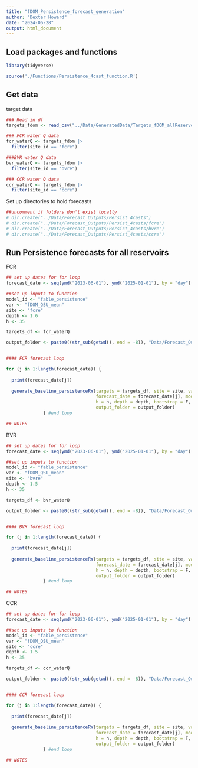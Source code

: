 ```yaml
---
title: "fDOM_Persistence_forecast_generation"
author: "Dexter Howard"
date: "2024-06-28"
output: html_document
---
```



## Load packages and functions 

```r
library(tidyverse)

source('./Functions/Persistence_4cast_function.R')

```


## Get data 

target data 
```r
### Read in df 
targets_fdom <- read_csv("../Data/GeneratedData/Targets_fDOM_allReservoirs.csv")

### FCR water Q data
fcr_waterQ <- targets_fdom |>
  filter(site_id == "fcre")

###BVR water Q data
bvr_waterQ <- targets_fdom |>
  filter(site_id == "bvre")

### CCR water Q data
ccr_waterQ <- targets_fdom |>
  filter(site_id == "ccre")

```


Set up directories to hold forecasts

```r
##uncomment if folders don't exist locally
# dir.create("../Data/Forecast_Outputs/Persist_4casts")
# dir.create("../Data/Forecast_Outputs/Persist_4casts/fcre")
# dir.create("../Data/Forecast_Outputs/Persist_4casts/bvre")
# dir.create("../Data/Forecast_Outputs/Persist_4casts/ccre")

```


## Run Persistence forecasts for all reservoirs

FCR
```r
## set up dates for for loop
forecast_date <- seq(ymd("2023-06-01"), ymd("2025-01-01"), by = "day")

##set up inputs to function
model_id <- "fable_persistence"
var <- "fDOM_QSU_mean"
site <- "fcre"
depth <- 1.6
h <- 35

targets_df <- fcr_waterQ

output_folder <- paste0((str_sub(getwd(), end = -8)), "Data/Forecast_Outputs/Persist_4casts/fcre/", model_id, "_", site, "_")


#### FCR forecast loop

for (j in 1:length(forecast_date)) {
  
  print(forecast_date[j]) 
  
  generate_baseline_persistenceRW(targets = targets_df, site = site, var = var, 
                                  forecast_date = forecast_date[j], model_id = model_id, 
                                  h = h, depth = depth, bootstrap = F, 
                                  output_folder = output_folder)
              } #end loop

## NOTES

```



BVR

```r
## set up dates for for loop
forecast_date <- seq(ymd("2023-06-01"), ymd("2025-01-01"), by = "day")

##set up inputs to function
model_id <- "fable_persistence"
var <- "fDOM_QSU_mean"
site <- "bvre"
depth <- 1.5
h <- 35

targets_df <- bvr_waterQ

output_folder <- paste0((str_sub(getwd(), end = -8)), "Data/Forecast_Outputs/Persist_4casts/bvre/", model_id, "_", site, "_")


#### BVR forecast loop

for (j in 1:length(forecast_date)) {
  
  print(forecast_date[j]) 
  
  generate_baseline_persistenceRW(targets = targets_df, site = site, var = var, 
                                  forecast_date = forecast_date[j], model_id = model_id, 
                                  h = h, depth = depth, bootstrap = F, 
                                  output_folder = output_folder)
              } #end loop

## NOTES

```




CCR

```r
## set up dates for for loop
forecast_date <- seq(ymd("2023-06-01"), ymd("2025-01-01"), by = "day")

##set up inputs to function
model_id <- "fable_persistence"
var <- "fDOM_QSU_mean"
site <- "ccre"
depth <- 1.5
h <- 35

targets_df <- ccr_waterQ

output_folder <- paste0((str_sub(getwd(), end = -8)), "Data/Forecast_Outputs/Persist_4casts/ccre/", model_id, "_", site, "_")


#### CCR forecast loop

for (j in 1:length(forecast_date)) {
  
  print(forecast_date[j]) 
  
  generate_baseline_persistenceRW(targets = targets_df, site = site, var = var, 
                                  forecast_date = forecast_date[j], model_id = model_id, 
                                  h = h, depth = depth, bootstrap = F, 
                                  output_folder = output_folder)
              } #end loop

## NOTES

```







